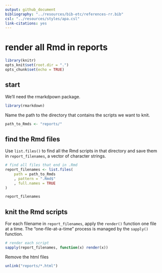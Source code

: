 ```yaml
---
output: github_document
bibliography: "../resources/bib-etc/references-rr.bib"
csl: "../resources/styles/apa.csl"
link-citations: yes
--- 
```


# render all Rmd in reports

```r
library(knitr)
opts_knit$set(root.dir = ".")
opts_chunk$set(echo = TRUE)
```

## start 

We'll need the rmarkdpown package. 

```r
library(rmarkdown)
```

Name the path to the directory that contains the scripts we want to knit.

```r
path_to_Rmds <- "reports/"
```


## find the Rmd files 

Use `list.files()` to find all the Rmd scripts in that directory and save them in `report_filenames`, a vector of character strings.

```r
# find all files that end in .Rmd
report_filenames <- list.files(
	path = path_to_Rmds
	, pattern = ".Rmd$"
	, full.names = TRUE
)

report_filenames
```

## knit the Rmd scripts 

For each filename in `report_filenames`, apply the `render()` function one file at a time. The "one-file-at-a-time" process is managed by the `sapply()` function. 

```r
# render each script
sapply(report_filenames, function(x) render(x))
```

Remove the html files

```r
unlink("reports/*.html")
```

